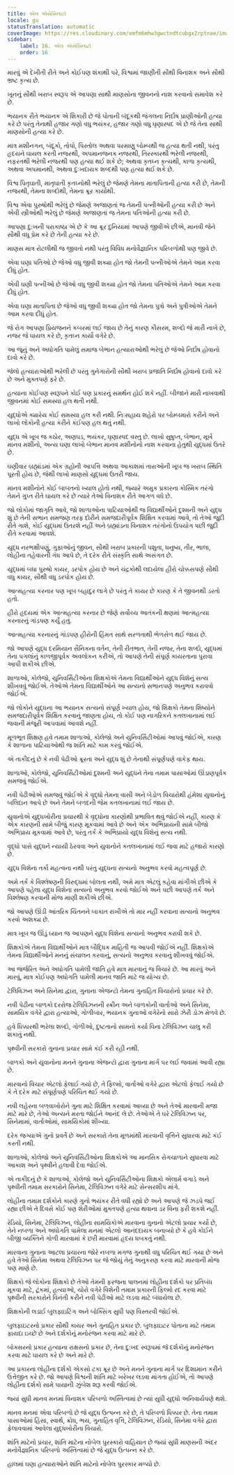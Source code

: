 ```yaml
---
title: એલ એસેસિનાટો
locale: gu
statusTranslation: automatic
coverImage: https://res.cloudinary.com/xmfm6mhw3gwctndtcubgx2rptnae/image/upload/v1740337243/small_cover_educacion_fundamental_a051170f1c.webp
sidebar:
    label: 16. એલ એસેસિનાટો
    order: 16
---
```

મારવું એ દેખીતી રીતે અને કોઈપણ શંકાથી પરે, વિશ્વમાં જાણીતી સૌથી વિનાશક અને સૌથી ભ્રષ્ટ કૃત્ય છે.

ખૂનનું સૌથી ખરાબ સ્વરૂપ એ આપણા સાથી માણસોના જીવનનો નાશ કરવાનો સમાવેશ કરે છે.

ભયાનક રીતે ભયાનક એ શિકારી છે જે પોતાની બંદૂકથી જંગલના નિર્દોષ પ્રાણીઓની હત્યા કરે છે પરંતુ તેનાથી હજાર ગણો વધુ ભયંકર, હજાર ગણો વધુ ઘૃણાસ્પદ એ છે જે તેના સાથી માણસોની હત્યા કરે છે.

માત્ર મશીનગન, બંદૂકો, તોપો, પિસ્તોલ અથવા પરમાણુ બોમ્બથી જ હત્યા થતી નથી, પરંતુ હૃદયને ઘાયલ કરતી નજરથી, અપમાનજનક નજરથી, તિરસ્કારથી ભરેલી નજરથી, નફરતથી ભરેલી નજરથી પણ હત્યા થઈ શકે છે; અથવા કૃતઘ્ન કૃત્યથી, કાળા કૃત્યથી, અથવા અપમાનથી, અથવા દુઃખદાયક શબ્દથી પણ હત્યા થઈ શકે છે.

વિશ્વ પિતૃઘાતી, માતૃઘાતી કૃતઘ્નોથી ભરેલું છે જેમણે તેમના માતાપિતાની હત્યા કરી છે, તેમની નજરથી, તેમના શબ્દોથી, તેમના ક્રૂર કાર્યોથી.

વિશ્વ એવા પુરુષોથી ભરેલું છે જેમણે અજાણતાં જ તેમની પત્નીઓની હત્યા કરી છે અને એવી સ્ત્રીઓથી ભરેલું છે જેમણે અજાણતાં જ તેમના પતિઓની હત્યા કરી છે.

આપણા દુ:ખની પરાકાષ્ઠા એ છે કે આ ક્રૂર દુનિયામાં આપણે જીવીએ છીએ, માનવી જેને સૌથી વધુ પ્રેમ કરે છે તેની હત્યા કરે છે.

માણસ માત્ર રોટલીથી જ જીવતો નથી પરંતુ વિવિધ મનોવૈજ્ઞાનિક પરિબળોથી પણ જીવે છે.

એવા ઘણા પતિઓ છે જેઓ વધુ જીવી શક્યા હોત જો તેમની પત્નીઓએ તેમને આમ કરવા દીધું હોત.

એવી ઘણી પત્નીઓ છે જેઓ વધુ જીવી શક્યા હોત જો તેમના પતિઓએ તેમને આમ કરવા દીધું હોત.

એવા ઘણા માતાપિતા છે જેઓ વધુ જીવી શક્યા હોત જો તેમના પુત્રો અને પુત્રીઓએ તેમને આમ કરવા દીધું હોત.

જે રોગ આપણા પ્રિયજનને કબરમાં લઈ જાય છે તેનું કારણ કૌસરમ, શબ્દો જે મારી નાખે છે, નજર જે ઘાયલ કરે છે, કૃતઘ્ન કાર્યો વગેરે છે.

આ જૂનું અને અધોગતિ પામેલું સમાજ બેભાન હત્યારાઓથી ભરેલું છે જેઓ નિર્દોષ હોવાનો દાવો કરે છે.

જેલો હત્યારાઓથી ભરેલી છે પરંતુ ગુનેગારોની સૌથી ખરાબ પ્રજાતિ નિર્દોષ હોવાનો દાવો કરે છે અને મુક્તપણે ફરે છે.

હત્યાના કોઈપણ સ્વરૂપને કોઈ પણ પ્રકારનું સમર્થન હોઈ શકે નહીં. બીજાને મારી નાખવાથી જીવનમાં કોઈ સમસ્યા હલ થતી નથી.

યુદ્ધોએ ક્યારેય કોઈ સમસ્યા હલ કરી નથી. નિઃસહાય શહેરો પર બોમ્બમારો કરીને અને લાખો લોકોની હત્યા કરીને કંઈપણ હલ થતું નથી.

યુદ્ધ એ ખૂબ જ કઠોર, અણઘડ, ભયંકર, ઘૃણાસ્પદ વસ્તુ છે. લાખો સુષુપ્ત, બેભાન, મૂર્ખ માનવ મશીનો, અન્ય ઘણા લાખો બેભાન માનવ મશીનોનો નાશ કરવાના હેતુથી યુદ્ધમાં ઉતરે છે.

ઘણીવાર બ્રહ્માંડમાં એક ગ્રહોની આપત્તિ અથવા આકાશમાં તારાઓની ખૂબ જ ખરાબ સ્થિતિ પૂરતી હોય છે, જેથી લાખો માણસો યુદ્ધમાં ઉતરી જાય.

માનવ મશીનોને કોઈ બાબતનો ખ્યાલ હોતો નથી, જ્યારે અમુક પ્રકારના કોસ્મિક તરંગો તેમને ગુપ્ત રીતે ઘાયલ કરે છે ત્યારે તેઓ વિનાશક રીતે આગળ વધે છે.

જો લોકોમાં જાગૃતિ આવે, જો શાળાઓના પાટિયાઓથી જ વિદ્યાર્થીઓને દુશ્મની અને યુદ્ધ શું છે તેની સભાન સમજણ તરફ દોરીને સમજદારીપૂર્વક શિક્ષિત કરવામાં આવે, તો તેઓ જુદી રીતે ગાશે, કોઈ યુદ્ધમાં ઉતરશે નહીં અને બ્રહ્માંડના વિનાશક તરંગોનો ઉપયોગ પછી જુદી રીતે કરવામાં આવશે.

યુદ્ધ નરભક્ષીપણું, ગુફાઓનું જીવન, સૌથી ખરાબ પ્રકારની પશુતા, ધનુષ્ય, તીર, ભાલા, લોહીના તહેવારની ગંધ આપે છે, તે દરેક રીતે સંસ્કૃતિ સાથે અસંગત છે.

યુદ્ધમાં બધા પુરુષો કાયર, ડરપોક હોય છે અને ચંદ્રકોથી લદાયેલા હીરો ચોક્કસપણે સૌથી વધુ કાયર, સૌથી વધુ ડરપોક હોય છે.

આત્મહત્યા કરનાર પણ ખૂબ બહાદુર લાગે છે પરંતુ તે કાયર છે કારણ કે તે જીવનથી ડરતો હતો.

હીરો હૃદયમાં એક આત્મહત્યા કરનાર છે જેણે સર્વોચ્ચ આતંકની ક્ષણમાં આત્મહત્યા કરનારનું ગાંડપણ કર્યું હતું.

આત્મહત્યા કરનારનું ગાંડપણ હીરોની હિંમત સાથે સરળતાથી ભેળસેળ થઈ જાય છે.

જો આપણે યુદ્ધ દરમિયાન સૈનિકના વર્તન, તેની રીતભાત, તેની નજર, તેના શબ્દો, યુદ્ધમાં તેના પગલાંનું કાળજીપૂર્વક અવલોકન કરીએ, તો આપણે તેની સંપૂર્ણ કાયરતાના પુરાવા આપી શકીએ છીએ.

શાળાઓ, કોલેજો, યુનિવર્સિટીઓના શિક્ષકોએ તેમના વિદ્યાર્થીઓને યુદ્ધ વિશેનું સત્ય શીખવવું જોઈએ. તેઓએ તેમના વિદ્યાર્થીઓને આ સત્યનો સભાનપણે અનુભવ કરાવવો જોઈએ.

જો લોકોને યુદ્ધના આ ભયાનક સત્યનો સંપૂર્ણ ખ્યાલ હોય, જો શિક્ષકો તેમના શિષ્યોને સમજદારીપૂર્વક શિક્ષિત કરવાનું જાણતા હોય, તો કોઈ પણ નાગરિકને કતલખાનામાં લઈ જવાની મંજૂરી આપવામાં આવશે નહીં.

મૂળભૂત શિક્ષણ હવે તમામ શાળાઓ, કોલેજો અને યુનિવર્સિટીઓમાં આપવું જોઈએ, કારણ કે શાળાના પાટિયાઓથી જ શાંતિ માટે કામ કરવું જોઈએ.

એ તાકીદનું છે કે નવી પેઢીઓ ક્રૂરતા અને યુદ્ધ શું છે તેનાથી સંપૂર્ણપણે વાકેફ થાય.

શાળાઓ, કોલેજો, યુનિવર્સિટીઓમાં દુશ્મની અને યુદ્ધને તેના તમામ પાસાઓમાં ઊંડાણપૂર્વક સમજવું જોઈએ.

નવી પેઢીઓએ સમજવું જોઈએ કે વૃદ્ધો તેમના વાસી અને બેડોળ વિચારોથી હંમેશા યુવાનોનું બલિદાન આપે છે અને તેમને બળદની જેમ કતલખાનામાં લઈ જાય છે.

યુવાનોએ યુદ્ધખોરીના પ્રચારથી કે વૃદ્ધોના કારણોથી પ્રભાવિત થવું જોઈએ નહીં, કારણ કે એક કારણની સામે બીજું કારણ મૂકવામાં આવે છે અને એક અભિપ્રાયની સામે બીજો અભિપ્રાય મૂકવામાં આવે છે, પરંતુ તર્ક કે અભિપ્રાયો યુદ્ધ વિશેનું સત્ય નથી.

વૃદ્ધો પાસે યુદ્ધને ન્યાયી ઠેરવવા અને યુવાનોને કતલખાનામાં લઈ જવા માટે હજારો કારણો છે.

યુદ્ધ વિશેના તર્કો મહત્વના નથી પરંતુ યુદ્ધના સત્યનો અનુભવ કરવો મહત્વપૂર્ણ છે.

અમે તર્ક કે વિશ્લેષણની વિરુદ્ધમાં બોલતા નથી, અમે માત્ર એટલું કહેવા માંગીએ છીએ કે આપણે પહેલા યુદ્ધ વિશેના સત્યનો અનુભવ કરવો જોઈએ અને પછી આપણે તર્ક અને વિશ્લેષણ કરવાની મોજ માણી શકીએ છીએ.

જો આપણે ઊંડી આંતરિક ચિંતનને બાકાત રાખીએ તો માર નહીં કરવાના સત્યનો અનુભવ કરવો અશક્ય છે.

માત્ર ખૂબ જ ઊંડું ધ્યાન જ આપણને યુદ્ધ વિશેના સત્યનો અનુભવ કરાવી શકે છે.

શિક્ષકોએ તેમના વિદ્યાર્થીઓને માત્ર બૌદ્ધિક માહિતી જ આપવી જોઈએ નહીં. શિક્ષકોએ તેમના વિદ્યાર્થીઓને મનનું સંચાલન કરવાનું, સત્યનો અનુભવ કરવાનું શીખવવું જોઈએ.

આ જર્જરિત અને અધોગતિ પામેલી જાતિ હવે માત્ર મારવાનું જ વિચારે છે. આ મારવું અને મારવું, માત્ર કોઈપણ અધોગતિ પામેલી માનવ જાતિ માટે જ યોગ્ય છે.

ટેલિવિઝન અને સિનેમા દ્વારા, ગુનાના એજન્ટો તેમના ગુનાહિત વિચારોનો પ્રચાર કરે છે.

નવી પેઢીના બાળકો દરરોજ ટેલિવિઝનની સ્ક્રીન અને બાળકોની વાર્તાઓ અને સિનેમા, સામયિક વગેરે દ્વારા હત્યાઓ, ગોળીબાર, ભયાનક ગુનાઓ વગેરેનો સારો ઝેરી ડોઝ મેળવે છે.

હવે ધિક્કારથી ભરેલા શબ્દો, ગોળીઓ, દુષ્ટતાનો સામનો કર્યા વિના ટેલિવિઝન ચાલુ કરી શકાતું નથી.

પૃથ્વીની સરકારો ગુનાના પ્રચાર સામે કંઈ કરી રહી નથી.

બાળકો અને યુવાનોના મનને ગુનાના એજન્ટો દ્વારા ગુનાના માર્ગ પર લઈ જવામાં આવી રહ્યા છે.

મારવાનો વિચાર એટલો ફેલાઈ ગયો છે, તે ફિલ્મો, વાર્તાઓ વગેરે દ્વારા એટલો ફેલાઈ ગયો છે કે તે દરેક માટે સંપૂર્ણપણે પરિચિત થઈ ગયો છે.

નવી લહેરના બળવાખોરોને ગુના માટે શિક્ષિત કરવામાં આવ્યા છે અને તેઓ મારવાની મજા માટે મારે છે, તેઓ અન્યને મરતા જોઈને આનંદ લે છે. તેઓએ તે ઘરે ટેલિવિઝન પર, સિનેમામાં, વાર્તાઓમાં, સામયિકોમાં શીખ્યા.

દરેક જગ્યાએ ગુનો પ્રવર્તે છે અને સરકારો તેના મૂળમાંથી મારવાની વૃત્તિને સુધારવા માટે કંઈ કરતી નથી.

શાળાઓ, કોલેજો અને યુનિવર્સિટીઓના શિક્ષકોએ આ માનસિક રોગચાળાને સુધારવા માટે આકાશ અને પૃથ્વીને હલાવી દેવા જોઈએ.

એ તાકીદનું છે કે શાળાઓ, કોલેજો અને યુનિવર્સિટીઓના શિક્ષકો એલાર્મ વગાડે અને પૃથ્વીની તમામ સરકારોને સિનેમા, ટેલિવિઝન વગેરે માટે સેન્સરશીપ માંગે.

લોહીના તમામ દર્શકોને કારણે ગુનો ભયંકર રીતે વધી રહ્યો છે અને આપણે જે ઝડપે જઈ રહ્યા છીએ તે દિવસે કોઈ પણ શેરીઓમાં મુક્તપણે હત્યા થવાના ડર વિના ફરી શકશે નહીં.

રેડિયો, સિનેમા, ટેલિવિઝન, લોહીના સામયિકોએ મારવાના ગુનાનો એટલો પ્રચાર કર્યો છે, તેને નબળા અને અધોગતિ પામેલા મનમાં એટલો આનંદદાયક બનાવ્યો છે કે હવે કોઈને બીજી વ્યક્તિને ગોળી મારવામાં કે છરી મારવામાં હૃદય ધબકતું નથી.

મારવાના ગુનાના આટલા પ્રચારના જોરે નબળા મગજ ગુનાથી વધુ પરિચિત થઈ ગયા છે અને હવે તેઓ સિનેમા અથવા ટેલિવિઝન પર જે જોયું તેનું અનુકરણ કરવા માટે મારવાની મોજ પણ માણે છે.

શિક્ષકો જે લોકોના શિક્ષકો છે તેઓ તેમની ફરજના પાલનમાં લોહીના દર્શકો પર પ્રતિબંધ મૂકવા માટે, ટૂંકમાં, હત્યાઓ, ચોરો વગેરે વિશેની તમામ પ્રકારની ફિલ્મો રદ કરવા માટે પૃથ્વીની સરકારોને વિનંતી કરીને નવી પેઢીઓ માટે લડવા માટે બંધાયેલા છે.

શિક્ષકોની લડાઈ બુલફાઇટિંગ અને બોક્સિંગ સુધી પણ વિસ્તરવી જોઈએ.

બુલફાઇટરનો પ્રકાર સૌથી કાયર અને ગુનાહિત પ્રકાર છે. બુલફાઇટર પોતાના માટે તમામ ફાયદા ઇચ્છે છે અને દર્શકોનું મનોરંજન કરવા માટે મારે છે.

બોક્સરનો પ્રકાર હત્યાના રાક્ષસનો પ્રકાર છે, તેના દુ:ખદ સ્વરૂપમાં જે દર્શકોનું મનોરંજન કરવા માટે ઘાયલ કરે છે અને મારે છે.

આ પ્રકારના લોહીના દર્શકો એકસો ટકા ક્રૂર છે અને મનને ગુનાના માર્ગ પર દિશામાન કરીને ઉત્તેજીત કરે છે. જો આપણે વિશ્વની શાંતિ માટે ખરેખર લડવા માંગતા હોઈએ, તો આપણે લોહીના દર્શકો સામે પાયાની ઝુંબેશ શરૂ કરવી જોઈએ.

જ્યાં સુધી માનવ મનમાં વિનાશક પરિબળો અસ્તિત્વમાં છે ત્યાં સુધી યુદ્ધો અનિવાર્યપણે થશે.

માનવ મનમાં એવા પરિબળો છે જે યુદ્ધ ઉત્પન્ન કરે છે, તે પરિબળો ધિક્કાર છે. તેના તમામ પાસાઓમાં હિંસા, સ્વાર્થ, ક્રોધ, ભય, ગુનાહિત વૃત્તિ, ટેલિવિઝન, રેડિયો, સિનેમા વગેરે દ્વારા ફેલાવવામાં આવેલા યુદ્ધખોરીના વિચારો.

શાંતિ માટેનો પ્રચાર, શાંતિ માટેના નોબેલ પુરસ્કારો વાહિયાત છે જ્યાં સુધી માણસની અંદર મનોવૈજ્ઞાનિક પરિબળો અસ્તિત્વમાં છે જે યુદ્ધ ઉત્પન્ન કરે છે.

હાલમાં ઘણા હત્યારાઓને શાંતિ માટેનો નોબેલ પુરસ્કાર મળ્યો છે.
